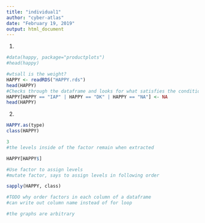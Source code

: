 ---
title: "individual1"
author: "cyber-atlas"
date: "February 19, 2019"
output: html_document
---

1)
```{r}
#data(happy, package="productplots")
#head(happy)

#wtsall is the weight?
HAPPY <- readRDS("HAPPY.rds")
head(HAPPY)
#Checks through the dataframe and looks for what satisfies the condition
HAPPY[HAPPY == "IAP" | HAPPY == "DK" | HAPPY == "NA"] <- NA
head(HAPPY)
```

2) 

```{r}
HAPPY.as(type)
class(HAPPY)

3
#the levels inside of the factor remain when extracted

HAPPY[HAPPY$]

#Use factor to assign levels
#mutate factor, says to assign levels in following order

sapply(HAPPY, class)

#TODO why order factors in each column of a dataframe
#can write out column name instead of for loop

#the graphs are arbitrary

```
